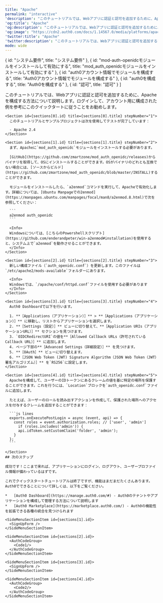 ```yaml
---
title: "Apache"
permalink: "interactive"
'description': "このチュートリアルでは、Webアプリに認証と認可を追加するために、Apacheを構成する方法について説明します。"
'og:title': "Apache"
'og:description': "このチュートリアルでは、Webアプリに認証と認可を追加するために、Apacheを構成する方法について説明します。"
'og:image': "https://cdn2.auth0.com/docs/1.14567.0/media/platforms/apache.jpg"
'twitter:title': "Apache"
'twitter:description': "このチュートリアルでは、Webアプリに認証と認可を追加するために、Apacheを構成する方法について説明します。"
mode: wide
---
```




  { id: "システム要件", title: "システム要件" },
  { id: "mod-auth-openidcモジュールをインストールして有効にする", title: "mod_auth_openidcモジュールをインストールして有効にする" },
  { id: "auth0アカウント情報でモジュールを構成する", title: "Auth0アカウント情報でモジュールを構成する" },
  { id: "auth0を構成する", title: "Auth0を構成する" },
  { id: "認可", title: "認可" }
]

<Recipe>
  <Content>
    このチュートリアルでは、Webアプリに認証と認可を追加するために、Apacheを構成する方法について説明します。ログインして、アカウント用に構成された例を参考にこのクイックタートに従うことをお勧めします。

    <Section id={sections[0].id} title={sections[0].title} stepNumber="1">
      このチュートリアルとサンプルプロジェクトは次を使用してテストが完了しています：

      - Apache 2.4
    </Section>

    <Section id={sections[1].id} title={sections[1].title} stepNumber="2">
      まず、Apacheに`mod_auth_openidc`モジュールをインストールする必要があります。

      [GitHub](https://github.com/zmartzone/mod_auth_openidc/releases)からバイナリを取得して、OSにインストールすることができます。OSがバイナリのどれとも互換でない場合には、[ソースからビルド](https://github.com/zmartzone/mod_auth_openidc/blob/master/INSTALL)することができます。

      モジュールをインストールしたら、`a2enmod`コマンドを実行して、Apacheで有効化します。詳細については、[Ubuntu Manpageでの2enmod](https://manpages.ubuntu.com/manpages/focal/man8/a2enmod.8.html)で次を参照してください：

      ```
      a2enmod auth_openidc
      ```

      <Info>
      Windowsについては、[こちらのPowershellスクリプト](https://github.com/enderandpeter/win-a2enmod#installation)を使用すると、システム上で`a2enmod`を動作させることができます。
      </Info>
    </Section>

    <Section id={sections[2].id} title={sections[2].title} stepNumber="3">
      新しい構成ファイル（`auth_openidc.conf`）を更新します。このファイルは`/etc/apache2/mods-available`フォルダーにあります。

      <Info>
      Windowsでは、`/apache/conf/httpd.conf`ファイルを使用する必要があります
      </Info>
    </Section>

    <Section id={sections[3].id} title={sections[3].title} stepNumber="4">
      Auth0 Dashboardで以下を行います。

      1. **［Applications（アプリケーション）］** > **［Applications（アプリケーション）］** に移動し、リストからアプリケーションを選択します。
      2. **［Settings（設定）］** ビューに切り替えて、**［Application URIs（アプリケーションURL）］** セクションを見つけます。
      3. `OIDCRedirectURI`の値を**［Allowed Callback URLs（許可されているCallback URL）］** に追加します。
      4. ページ下部の**［Advanced Settings（詳細設定）］** を見つけます。
      5. **［OAuth］** ビューに切り替えます。
      6. **［JSON Web Token (JWT) Signature Algorithm（JSON Web Token（JWT）署名アルゴリズム）］** を`RS256`に設定します。
    </Section>

    <Section id={sections[4].id} title={sections[4].title} stepNumber="5">
      Apacheを構成して、ユーザーのIDトークンにあるクレームの値を基に特定の場所を保護することができます。これを行うには、`Location`ブロックを`auth_openidc.conf`ファイルに追加します。

      たとえば、ユーザーのロールを読み出すアクションを作成して、保護された場所へのアクセスを付与するクレームを追加することができます：

      ```js lines
      exports.onExecutePostLogin = async (event, api) => {
        const roles = event.authorization.roles; // ['user', 'admin']
          if (roles.includes('admin')) {
          api.idToken.setCustomClaim('folder', 'admin');
        }
      };
      ```

    </Section>
    ## 次のステップ

    成功です！ここまで来れば、アプリケーションにログイン、ログアウト、ユーザープロファイル情報が備わっているはずです。

    これでクイックスタートチュートリアルは終了ですが、機能はまだまだたくさんあります。Auth0でできることについて詳しくは、以下をご覧ください。

    *   [Auth0 Dashboard](https://manage.auth0.com/#) - Auth0のテナントやアプリケーションを構成して管理する方法について説明します
    *   [Auth0 Marketplace](https://marketplace.auth0.com/) - Auth0の機能性を拡張できる各種の統合を見つけられます
  </Content>

  <SideMenu sections={sections}>
    <SideMenuSectionItem id={sections[0].id}>
      <SignUpForm />
    </SideMenuSectionItem>

    <SideMenuSectionItem id={sections[1].id}>
      <SignUpForm />
    </SideMenuSectionItem>

    <SideMenuSectionItem id={sections[2].id}>
      <AuthCodeGroup>
        <Code1/>
      </AuthCodeGroup>
    </SideMenuSectionItem>

    <SideMenuSectionItem id={sections[3].id}>
      <SignUpForm />
    </SideMenuSectionItem>

    <SideMenuSectionItem id={sections[4].id}>
      <AuthCodeGroup>
        <Code2/>
      </AuthCodeGroup>
    </SideMenuSectionItem>

  </SideMenu>
</Recipe>
